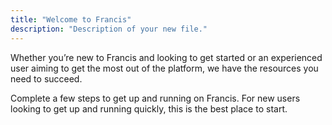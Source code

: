 ```yaml
---
title: "Welcome to Francis"
description: "Description of your new file."
---
```


Whether you’re new to Francis and looking to get started or an experienced user aiming to get the most out of the platform, we have the resources you need to succeed.

<Card title="Onboarding Guide (<10 min)" icon="forward" iconType="regular" color="EEEEEE" href="https://francis.mintlify.app/documentation/onboarding-guide">
  Complete a few steps to get up and running on Francis. For new users looking to get up and running quickly, this is the best place to start.
</Card>